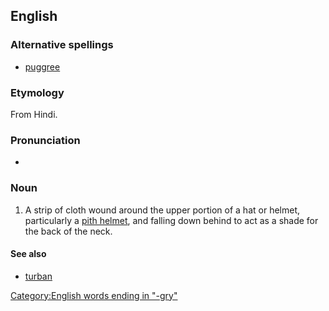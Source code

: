 ==English==

===Alternative spellings===
* [[puggree]]

===Etymology===
From Hindi.

===Pronunciation===
* {{IPA|/ˈpʌgɹiː/}}

===Noun===
{{en-noun}}

# A strip of cloth wound around the upper portion of a hat or helmet, particularly a [[pith helmet]], and falling down behind to act as a shade for the back of the neck.

====See also====
* [[turban]]

[[Category:English words ending in "-gry"]]